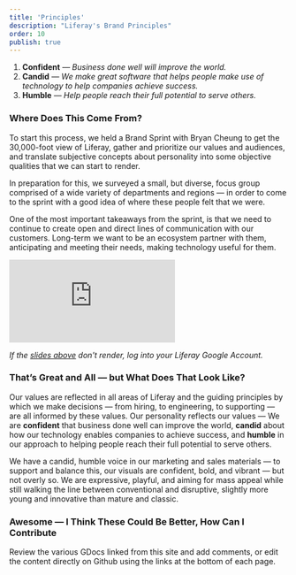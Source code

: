 ```yaml
---
title: 'Principles'
description: "Liferay's Brand Principles"
order: 10
publish: true
---
```



1.  **Confident** &mdash; _Business done well will improve the world._
1.  **Candid** &mdash; _We make great software that helps people make use of technology to help companies achieve success._
1.  **Humble** &mdash; _Help people reach their full potential to serve others._

### Where Does This Come From?

To start this process, we held a Brand Sprint with Bryan Cheung to get the 30,000-foot view of Liferay, gather and prioritize our values and audiences, and translate subjective concepts about personality into some objective qualities that we can start to render.

In preparation for this, we surveyed a small, but diverse, focus group comprised of a wide variety of departments and regions &mdash; in order to come to the sprint with a good idea of where these people felt that we were.

One of the most important takeaways from the sprint, is that we need to continue to create open and direct lines of communication with our customers. Long-term we want to be an ecosystem partner with them, anticipating and meeting their needs, making technology useful for them.

<Embed variant='embed.video' src="https://docs.google.com/a/liferay.com/presentation/d/e/2PACX-1vQFO-HEjBi2juBAEw6aqRutC1W9WOEnvfmrT606jRaEmxV2dfvX_s-CevAgK1T6Z422BPbdFszhJmtS/embed?start=false&loop=false&delayms=3000" />

_If the [slides above](https://docs.google.com/presentation/d/1wG5cn9-guNCskiIlMM95JwqtgtZEzYIsi7gPNCZmqXo/edit?usp=sharing) don't render, log into your Liferay Google Account._

### That’s Great and All — but What Does That Look Like?

Our values are reflected in all areas of Liferay and the guiding principles by which we make decisions — from hiring, to engineering, to supporting — are all informed by these values. Our personality reflects our values — We are **confident** that business done well can improve the world, **candid** about how our technology enables companies to achieve success, and **humble** in our approach to helping people reach their full potential to serve others.

We have a candid, humble voice in our marketing and sales materials — to support and balance this, our visuals are confident, bold, and vibrant — but not overly so. We are expressive, playful, and aiming for mass appeal while still walking the line between conventional and disruptive, slightly more young and innovative than mature and classic.

### Awesome — I Think These Could Be Better, How Can I Contribute

Review the various GDocs linked from this site and add comments, or edit the content directly on Github using the links at the bottom of each page.
